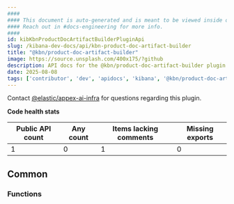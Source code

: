 ```yaml
---
####
#### This document is auto-generated and is meant to be viewed inside our experimental, new docs system.
#### Reach out in #docs-engineering for more info.
####
id: kibKbnProductDocArtifactBuilderPluginApi
slug: /kibana-dev-docs/api/kbn-product-doc-artifact-builder
title: "@kbn/product-doc-artifact-builder"
image: https://source.unsplash.com/400x175/?github
description: API docs for the @kbn/product-doc-artifact-builder plugin
date: 2025-08-08
tags: ['contributor', 'dev', 'apidocs', 'kibana', '@kbn/product-doc-artifact-builder']
---
```




Contact [@elastic/appex-ai-infra](https://github.com/orgs/elastic/teams/appex-ai-infra) for questions regarding this plugin.

**Code health stats**

| Public API count  | Any count | Items lacking comments | Missing exports |
|-------------------|-----------|------------------------|-----------------|
| 1 | 0 | 1 | 0 |

## Common

### Functions
<DocDefinitionList data={kbnProductDocArtifactBuilderObj.common.functions}/>

